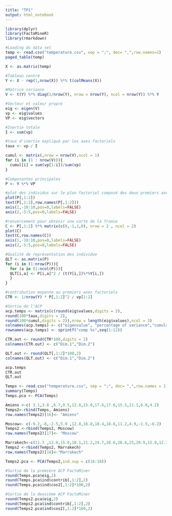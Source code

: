 ```yaml
---
title: "TP1"
output: html_notebook
---
```


```r
library(dplyr)
library(FactoMineR)
library(rmarkdown)
```


```r
#Loading du data set
temp <- read.csv("temperature.csv", sep = ";", dec= ",",row.names=1)
paged_table(temp)

X <- as.matrix(temp)

#Tableau centré
Y <- X - rep(1,nrow(X)) %*% t(colMeans(X))

#Matrice variance
V <- t(Y) %*% diag(1/nrow(Y), nrow = nrow(Y), ncol = nrow(Y)) %*% Y

#Vecteur et valeur propre 
eig <- eigen(V)
vp <- eig$values
VP <- eig$vectors

#Inertie totale
I <- sum(vp)

#taux d'inertie expliqué par les axes factoriels
taux <- vp / I

cumul <- matrix(,nrow = nrow(V),ncol = 1)
for (i in (1 : nrow(V))){
  cumul[i] = sum(vp[1:i])/sum(vp)
}

#Composantes principales
P <- Y %*% VP

#plot des individus sur le plan factoriel composé des deux premiers axes factoriels
plot(P[,1:2])
text(P[,1:2],row.names(P[,1:2]))
axis(1,-10:10,pos=0,labels=FALSE)
axis(2,-5:5,pos=0,labels=FALSE)

#renvercement pour obtenir une carte de la france
C <- P[,1:2] %*% matrix(c(0,-1,1,0), nrow = 2 , ncol = 2)
plot(C)
text(C,row.names(C))
axis(1,-10:10,pos=0,labels=FALSE)
axis(2,-5:5,pos=0,labels=FALSE)

#Qualité de représentation des individue
QLT <- as.matrix(P)
for (i in (1:nrow(P))){
  for (a in (1:ncol(P))){
  QLT[i,a] <- P[i,a]^2 / (t(Y[i,])%*%Y[i,])
  }
}

#contribution moyenne au premiers axes factoriels
CTR <- 1/nrow(Y) * P[,1:2]^2 / vp[1:2]
```

```r
#Sortie de l'ACP 
acp.temps <- matrix(c(round(eig$values,digits = 2),
round(100*taux,digits = 2),
round(100*cumul,digits = 2)),nrow = length(eig$values),ncol = 3)
colnames(acp.temps) <- c("eigenvalue", "percentage of variance","cumulative percentage of variance")
rownames(acp.temps) <- sprintf("comp %s",seq(1:12))

CTR.out <- round(CTR*100,digits = 2)
colnames(CTR.out) <- c("Dim.1","Dim.2")

QLT.out <- round(QLT[,1:2]*100,2)
colnames(QLT.out) <- c("Dim.1","Dim.2")

acp.temps
CTR.out
QLT.out
```


```r
Temps <- read.csv("temperature.csv", sep = ";", dec= ",",row.names = 1)
summary(Temps)
Temps.pca <- PCA(Temps)
```

```r
Amiens <-c( 3.1,3.8 ,6.7,9.5,12.8,15.8,17.6,17.6,15.5,11.1,6.8,4.2)
Temps2<-rbind(Temps, Amiens)
row.names(Temps2)[16]<- "Amiens"

Moscow<- c(-9.2,-8,-2.5,5.9 ,12.8,16.8,18.4,16.6,11.2,4.9,-1.5,-6.2)
Temps2 <-rbind(Temps2, Moscow)
row.names(Temps2)[17]<- "Moscow"

Marrakech<-c(11.3 ,12.8,15.8,18.1,21.2,24.7,28.6,28.6,25,20.9,15.9,12.1)
Temps2 <-rbind(Temps2, Marrakech)
row.names(Temps2)[18]<-"Marrakech"

Temps2.pca <- PCA(Temps2,ind.sup = c(16:18))
```
```r
#Sortie de la première ACP FactoMiner
round(Temps.pca$eig,2)
round(Temps.pca$ind$contrib[,1:2],2)
round(Temps.pca$ind$cos2[,1:2]*100,2)
```

```r
#Sortie de la deuxième ACP FactoMiner
round(Temps2.pca$eig,2)
round(Temps2.pca$ind$contrib[,1:2],2)
round(Temps2.pca$ind$cos2[,1:2]*100,2)
```
